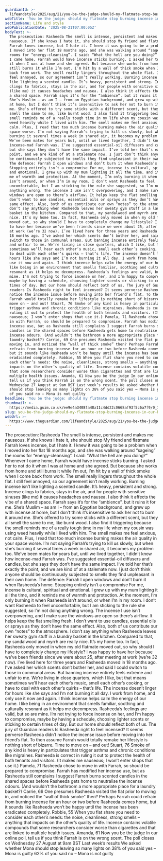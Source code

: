 ```yaml
---
guardianId: >-
  lifeandstyle/2025/aug/21/you-be-the-judge-should-my-flatmate-stop-burning-incense-in-our-home
webTitle: 'You be the judge: should my flatmate stop burning incense in our home?'
sectionName: Life and style
webPublicationDate: '2025-08-21T07:00:05Z'
bodyText: >-
  The prosecution: Rasheeda The smell is intense, persistent and makes me
  nauseous. If she knows I hate it, she should stop My friend and flatmate
  Farrah loves incense, but I hate it. I knew it was going to be a problem when
  I moved into her flat 18 months ago, and she was walking around “sageing” the
  rooms for “energy-cleansing”. I said: “What the hell are you doing?” Whenever
  I came home, Farrah would have incense sticks burning. I asked her to not do
  it when I was at home and she agreed. But because she works from home and
  still burns it while I’m out, I’m hit by a wall of thick smoke when I come
  back from work. The smell really lingers throughout the whole flat. I still
  feel annoyed, so our agreement isn’t really working. Burning incense isn’t
  like lighting a scented candle. It’s heavy, persistent and strong. Incense
  clings to fabrics, stays in the air, and for people with sensitive sinuses
  (like me) it causes headaches and nausea. I also think it affects the vibe of
  a shared space. Farrah says it’s for the “ambience”, but it ruins it for me.
  She’s Muslim – as am I – from an Egyptian background, and grew up with incense
  at home, but I don’t think it’s insensitive to ask her not to burn it around
  me. She’s offered to try some sticks with a different scent, but they all
  smell the same to me, like burnt wood. I also find it triggering because the
  smell reminds me of a really tough time in my life when my cousin was using
  weed heavily while I lived with him. The smell makes me feel anxious, not
  calm. Plus, I read that too much incense burning makes the air quality in your
  space worse. I’m not saying Farrah’s trying to kill us slowly, but when she’s
  burning it several times a week in shared air, it becomes my problem too.
  We’ve been mates for years but, until we lived together, I didn’t know how
  incense-mad Farrah was. I’ve suggested essential-oil diffusers and candles,
  but she says they don’t have the same impact. I’ve told her that’s exactly the
  point, and we are kind of at a stalemate now. I just don’t think anyone should
  be continuously subjected to smells they find unpleasant in their own home.
  The defence: Farrah I open windows and don’t burn it when Rasheeda’s home.
  Stopping entirely isn’t a compromise For me, incense is cultural, spiritual
  and emotional. I grew up with my mum lighting it all the time, and it reminds
  me of warmth and protection. At the moment, I’m only burning it when Rasheeda
  isn’t around, or when I’m in my room. I don’t want Rasheeda to feel
  uncomfortable, but I am sticking to the rule she suggested, so I’m not doing
  anything wrong. The incense I use isn’t overpowering, and I make sure the
  windows are open so there’s airflow. It helps keep the flat smelling fresh. I
  don’t want to use candles, essential oils or sprays as they don’t have the
  same effect. Also, both of us contribute our own “notes” to the atmosphere. I
  don’t say anything when Rasheeda leaves her sweaty gym stuff in a laundry
  basket in the kitchen. Compared to that, my sandalwood and myrrh are really
  nice. It’s my home too. In fact, Rasheeda only moved in when my old flatmate
  moved out, so why should I have to completely change my lifestyle? I was happy
  to have her because we’ve been friends since we were about 25, after meeting
  at work (we’re 32 now). I’ve lived here for three years and Rasheeda moved in
  18 months ago. I’ve asked her which scents don’t bother her, and said I could
  switch to those in communal areas. But banning incense entirely feels extreme
  and unfair to me. We’re living in close quarters, which I like, but that means
  sometimes we’ll hear each other’s music, smell each other’s cooking, or have
  to deal with each other’s quirks – that’s life. The incense doesn’t linger for
  hours like she says and I’m not burning it all day. I work from home, and only
  use it now and again. I think incense helps calm the energy of our home. I
  like being in an environment that smells familiar, soothing and culturally
  resonant as it helps me decompress. Rasheeda’s feelings are valid, but so are
  mine. I’m not trying to force incense on her, and I’m happy to compromise,
  maybe by having a schedule, choosing lighter scents or sticking to certain
  times of day. But our home should reflect both of us. The jury of Guardian
  readers Is Rasheeda right to feel incensed? It seems perverse Rasheeda didn’t
  notice the incense issue before moving into her friend’s flat. To then assume
  Farrah would totally remake her lifestyle is nothing short of bizarre. Time to
  move on – and out! Stuart, 76 Smoke of any kind is heavy in particulates that
  trigger asthma and chronic conditions like migraines. Rasheeda is correct in
  ruling it out to protect the health of both tenants and visitors. (It makes me
  nauseous; I won’t enter shops that use it.) Pamela, 71 Rasheeda chose to move
  in with Farrah, so should be prepared to compromise. Farrah has modified her
  incense use, but as Rasheeda still complains I suggest Farrah burns scented
  candles in the shared spaces before Rasheeda gets home to neutralise the
  incense odours. (And wouldn’t the bathroom a more appropriate place for a
  laundry basket?) Carrie, 69 One presumes Rasheeda visited the flat prior to
  moving in, and noticed the “wall of thick smoke” then? Perhaps Farrah could
  refrain from burning incense for an hour or two before Rasheeda comes home,
  but it sounds like Rasheeda won’t be happy until the incense has been
  eradicated completely. Robbie, 55 When you flat share you need to consider
  each other’s needs: the noise, cleanliness, strong smells – anything that
  impacts on the other’s quality of life. Incense contains volatile compounds
  that some researchers consider worse than cigarettes and that are linked to
  multiple health issues. Amanda, 61 Now you be the judge In our online poll,
  tell us if you think Farrah is on the wrong scent. The poll closes on
  Wednesday 27 August at 9am BST Last week’s results We asked whether Mona
  should stop leaving so many lights on 38% of you said yes – Mona is guilty 62%
  of you said no – Mona is not guilty
headline: 'You be the judge: should my flatmate stop burning incense in our home?'
thumbnail: >-
  https://media.guim.co.uk/ee9e4a3408fa48a11c4dd22c0668af93f5c6a7f9/0_1_2100_1679/500.jpg
slug: you-be-the-judge-should-my-flatmate-stop-burning-incense-in-our-home
webUrl: >-
  https://www.theguardian.com/lifeandstyle/2025/aug/21/you-be-the-judge-should-my-flatmate-stop-burning-incense-in-our-home
---
```

The prosecution: Rasheeda The smell is intense, persistent and makes me nauseous. If she knows I hate it, she should stop My friend and flatmate Farrah loves incense, but I hate it. I knew it was going to be a problem when I moved into her flat 18 months ago, and she was walking around “sageing” the rooms for “energy-cleansing”. I said: “What the hell are you doing?” Whenever I came home, Farrah would have incense sticks burning. I asked her to not do it when I was at home and she agreed. But because she works from home and still burns it while I’m out, I’m hit by a wall of thick smoke when I come back from work. The smell really lingers throughout the whole flat. I still feel annoyed, so our agreement isn’t really working. Burning incense isn’t like lighting a scented candle. It’s heavy, persistent and strong. Incense clings to fabrics, stays in the air, and for people with sensitive sinuses (like me) it causes headaches and nausea. I also think it affects the vibe of a shared space. Farrah says it’s for the “ambience”, but it ruins it for me. She’s Muslim – as am I – from an Egyptian background, and grew up with incense at home, but I don’t think it’s insensitive to ask her not to burn it around me. She’s offered to try some sticks with a different scent, but they all smell the same to me, like burnt wood. I also find it triggering because the smell reminds me of a really tough time in my life when my cousin was using weed heavily while I lived with him. The smell makes me feel anxious, not calm. Plus, I read that too much incense burning makes the air quality in your space worse. I’m not saying Farrah’s trying to kill us slowly, but when she’s burning it several times a week in shared air, it becomes my problem too. We’ve been mates for years but, until we lived together, I didn’t know how incense-mad Farrah was. I’ve suggested essential-oil diffusers and candles, but she says they don’t have the same impact. I’ve told her that’s exactly the point, and we are kind of at a stalemate now. I just don’t think anyone should be continuously subjected to smells they find unpleasant in their own home. The defence: Farrah I open windows and don’t burn it when Rasheeda’s home. Stopping entirely isn’t a compromise For me, incense is cultural, spiritual and emotional. I grew up with my mum lighting it all the time, and it reminds me of warmth and protection. At the moment, I’m only burning it when Rasheeda isn’t around, or when I’m in my room. I don’t want Rasheeda to feel uncomfortable, but I am sticking to the rule she suggested, so I’m not doing anything wrong. The incense I use isn’t overpowering, and I make sure the windows are open so there’s airflow. It helps keep the flat smelling fresh. I don’t want to use candles, essential oils or sprays as they don’t have the same effect. Also, both of us contribute our own “notes” to the atmosphere. I don’t say anything when Rasheeda leaves her sweaty gym stuff in a laundry basket in the kitchen. Compared to that, my sandalwood and myrrh are really nice. It’s my home too. In fact, Rasheeda only moved in when my old flatmate moved out, so why should I have to completely change my lifestyle? I was happy to have her because we’ve been friends since we were about 25, after meeting at work (we’re 32 now). I’ve lived here for three years and Rasheeda moved in 18 months ago. I’ve asked her which scents don’t bother her, and said I could switch to those in communal areas. But banning incense entirely feels extreme and unfair to me. We’re living in close quarters, which I like, but that means sometimes we’ll hear each other’s music, smell each other’s cooking, or have to deal with each other’s quirks – that’s life. The incense doesn’t linger for hours like she says and I’m not burning it all day. I work from home, and only use it now and again. I think incense helps calm the energy of our home. I like being in an environment that smells familiar, soothing and culturally resonant as it helps me decompress. Rasheeda’s feelings are valid, but so are mine. I’m not trying to force incense on her, and I’m happy to compromise, maybe by having a schedule, choosing lighter scents or sticking to certain times of day. But our home should reflect both of us. The jury of Guardian readers Is Rasheeda right to feel incensed? It seems perverse Rasheeda didn’t notice the incense issue before moving into her friend’s flat. To then assume Farrah would totally remake her lifestyle is nothing short of bizarre. Time to move on – and out! Stuart, 76 Smoke of any kind is heavy in particulates that trigger asthma and chronic conditions like migraines. Rasheeda is correct in ruling it out to protect the health of both tenants and visitors. (It makes me nauseous; I won’t enter shops that use it.) Pamela, 71 Rasheeda chose to move in with Farrah, so should be prepared to compromise. Farrah has modified her incense use, but as Rasheeda still complains I suggest Farrah burns scented candles in the shared spaces before Rasheeda gets home to neutralise the incense odours. (And wouldn’t the bathroom a more appropriate place for a laundry basket?) Carrie, 69 One presumes Rasheeda visited the flat prior to moving in, and noticed the “wall of thick smoke” then? Perhaps Farrah could refrain from burning incense for an hour or two before Rasheeda comes home, but it sounds like Rasheeda won’t be happy until the incense has been eradicated completely. Robbie, 55 When you flat share you need to consider each other’s needs: the noise, cleanliness, strong smells – anything that impacts on the other’s quality of life. Incense contains volatile compounds that some researchers consider worse than cigarettes and that are linked to multiple health issues. Amanda, 61 Now you be the judge In our online poll, tell us if you think Farrah is on the wrong scent. The poll closes on Wednesday 27 August at 9am BST Last week’s results We asked whether Mona should stop leaving so many lights on 38% of you said yes – Mona is guilty 62% of you said no – Mona is not guilty
